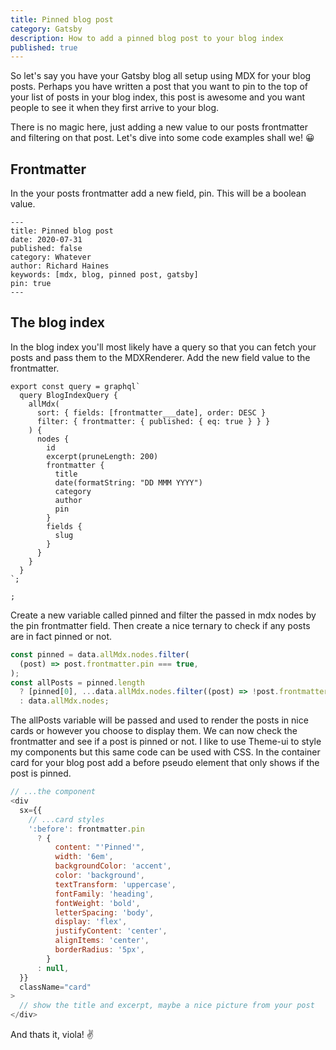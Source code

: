 ```yaml
---
title: Pinned blog post
category: Gatsby
description: How to add a pinned blog post to your blog index
published: true
---
```


So let's say you have your Gatsby blog all setup using MDX for your blog posts. Perhaps you have written a post that you want to pin to the top of your list of posts in your blog index, this post is awesome and you want people to see it when they first arrive to your blog.

There is no magic here, just adding a new value to our posts frontmatter and filtering on that post. Let's dive into some code examples shall we! 😀

## Frontmatter

In the your posts frontmatter add a new field, pin. This will be a boolean value.

```mdx
---
title: Pinned blog post
date: 2020-07-31
published: false
category: Whatever
author: Richard Haines
keywords: [mdx, blog, pinned post, gatsby]
pin: true
---
```

## The blog index

In the blog index you'll most likely have a query so that you can fetch your posts and pass them to the MDXRenderer. Add the new field value to the frontmatter.

```mdx
export const query = graphql`
  query BlogIndexQuery {
    allMdx(
      sort: { fields: [frontmatter___date], order: DESC }
      filter: { frontmatter: { published: { eq: true } } }
    ) {
      nodes {
        id
        excerpt(pruneLength: 200)
        frontmatter {
          title
          date(formatString: "DD MMM YYYY")
          category
          author
          pin
        }
        fields {
          slug
        }
      }
    }
  }
`;

;
```

Create a new variable called pinned and filter the passed in mdx nodes by the pin frontmatter field. Then create a nice ternary to check if any posts are in fact pinned or not.

```js
const pinned = data.allMdx.nodes.filter(
  (post) => post.frontmatter.pin === true,
);
const allPosts = pinned.length
  ? [pinned[0], ...data.allMdx.nodes.filter((post) => !post.frontmatter.pin)]
  : data.allMdx.nodes;
```

The allPosts variable will be passed and used to render the posts in nice cards or however you choose to display them. We can now check the frontmatter and see if a post is pinned or not. I like to use Theme-ui to style my components but this same code can be used with CSS. In the container card for your blog post add a before pseudo element that only shows if the post is pinned.

```js
// ...the component
<div
  sx={{
    // ...card styles
    ':before': frontmatter.pin
      ? {
          content: "'Pinned'",
          width: '6em',
          backgroundColor: 'accent',
          color: 'background',
          textTransform: 'uppercase',
          fontFamily: 'heading',
          fontWeight: 'bold',
          letterSpacing: 'body',
          display: 'flex',
          justifyContent: 'center',
          alignItems: 'center',
          borderRadius: '5px',
        }
      : null,
  }}
  className="card"
>
  // show the title and excerpt, maybe a nice picture from your post
</div>
```

And thats it, viola! ✌️
